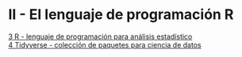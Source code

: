 # II - El lenguaje de programación R {.unnumbered}

[3 R - lenguaje de programación para análisis estadístico](03-r.qmd)  
[4 Tidyverse - colección de paquetes para ciencia de datos](04-tidyverse.qmd)  